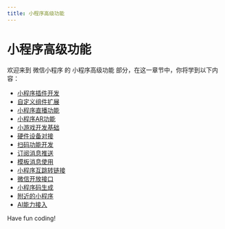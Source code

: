 ```yaml
---
title: 小程序高级功能
---
```


# 小程序高级功能

欢迎来到 微信小程序 的 小程序高级功能 部分，在这一章节中，你将学到以下内容：

- [小程序插件开发](./0-applet-plugin-development.mdx)
- [自定义组件扩展](./1-custom-component-extensions.mdx)
- [小程序直播功能](./2-applet-livestream-function.mdx)
- [小程序AR功能](./3-applet-ar-function.mdx)
- [小游戏开发基础](./4-basics-of-mini-game-development.mdx)
- [硬件设备对接](./5-hardware-device-docking.mdx)
- [扫码功能开发](./6-scanning-function-development.mdx)
- [订阅消息推送](./7-subscribe-to-our-newsletter.mdx)
- [模板消息使用](./8-template-message-usage.mdx)
- [小程序互跳转链接](./9-applet-mutual-jump-link.mdx)
- [微信开放接口](./10-wechat-open-interface.mdx)
- [小程序码生成](./11-applet-code-generation.mdx)
- [附近的小程序](./12-applet-nearby.mdx)
- [AI能力接入](./13-ai-enabled-access.mdx)

Have fun coding!